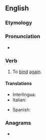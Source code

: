 ==English==

===Etymology===
{{prefix|en|re|bind}}

===Pronunciation===
* {{IPA|/ˈɹibaɪnd/|lang=en}}

===Verb===
{{en-verb|rebinds|rebinding|rebound}}

# To [[bind]] [[again]].

====Translations====
{{trans-top|to bind again}}
* Interlingua: {{t|ia|religar}}
* Italian: {{t|it|rifasciare}}
{{trans-mid}}
* Spanish: {{t+|es|reencuadernar}}
{{trans-bottom}}

===Anagrams===
* {{anagrams|en|Birden|bendir|binder|brined|inbred}}